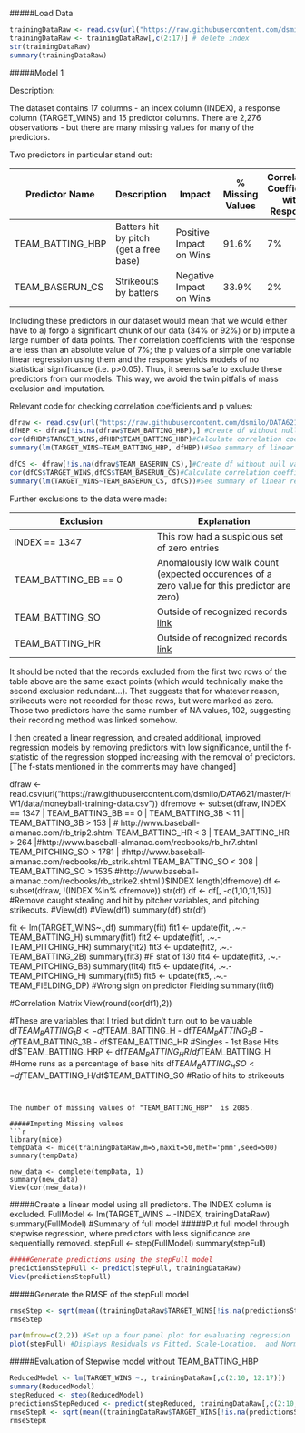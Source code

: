 #####Load Data

```r
trainingDataRaw <- read.csv(url("https://raw.githubusercontent.com/dsmilo/DATA621/master/HW1/data/moneyball-training-data.csv")) 
trainingDataRaw <- trainingDataRaw[,c(2:17)] # delete index
str(trainingDataRaw)
summary(trainingDataRaw)
```

#####Model 1

Description:

The dataset contains 17 columns - an index column (INDEX), a response column (TARGET_WINS) and 15 predictor columns. There are 2,276 observations - but there are many missing values for many of the predictors. 

Two predictors in particular stand out:

Predictor Name | Description | Impact | % Missing Values | Correlation Coefficient with Response | p-value
---|---|---|---|---|---|
TEAM_BATTING_HBP | Batters hit by pitch (get a free base) | Positive Impact on Wins | 91.6% | 7% | 31%
TEAM_BASERUN_CS | Strikeouts by batters | Negative Impact on Wins | 33.9% | 2% | 39%

Including these predictors in our dataset would mean that we would either have to a) forgo a significant chunk of our data (34% or 92%) or b) impute a large number of data points.  Their correlation coefficients with the response are less than an absolute value of 7%; the p values of a simple one variable linear regression using them and the response yields models of no statistical significance (i.e. p>0.05). Thus, it seems safe to exclude these predictors from our models. This way, we avoid the twin pitfalls of mass exclusion and imputation.

Relevant code for checking correlation coefficients and p values:

```r
dfraw <- read.csv(url("https://raw.githubusercontent.com/dsmilo/DATA621/master/HW1/data/moneyball-training-data.csv"))
dfHBP <- dfraw[!is.na(dfraw$TEAM_BATTING_HBP),] #Create df without null values for TEAM_BATTING_HBP
cor(dfHBP$TARGET_WINS,dfHBP$TEAM_BATTING_HBP)#Calculate correlation coefficient between response and TEAM_BATTING_HBP
summary(lm(TARGET_WINS~TEAM_BATTING_HBP, dfHBP))#See summary of linear regression model using TEAM_BATTING_HBP

dfCS <- dfraw[!is.na(dfraw$TEAM_BASERUN_CS),]#Create df without null values for TEAM_BASERUN_CS
cor(dfCS$TARGET_WINS,dfCS$TEAM_BASERUN_CS)#Calculate correlation coefficient between response and TEAM_BASERUN_CS
summary(lm(TARGET_WINS~TEAM_BASERUN_CS, dfCS))#See summary of linear regression model using TEAM_BASERUN_CS
```

Further exclusions to the data were made:

Exclusion | Explanation
|---|---|
INDEX == 1347 | This row had a suspicious set of zero entries
TEAM_BATTING_BB == 0 | Anomalously low walk count (expected occurences of a zero value for this predictor are zero)
TEAM_BATTING_SO | Outside of recognized records [link](http://www.baseball-almanac.com/recbooks/rb_strike2.shtml)
TEAM_BATTING_HR | Outside of recognized records [link](http://www.baseball-almanac.com/recbooks/rb_hr7.shtml)



It should be noted that the records excluded from the first two rows of the table above are the same exact points (which would technically make the second exclusion redundant...). That suggests that for whatever reason, strikeouts were not recorded for those rows, but were marked as zero. Those two predictors have the same number of NA values, 102, suggesting their recording method was linked somehow.

I then created a linear regression, and created additional, improved regression models by removing predictors with low significance, until the f-statistic of the regression stopped increasing with the removal of predictors. [The f-stats mentioned in the comments may have changed]

dfraw <- read.csv(url("https://raw.githubusercontent.com/dsmilo/DATA621/master/HW1/data/moneyball-training-data.csv"))
dfremove <- subset(dfraw, INDEX == 1347 | TEAM_BATTING_BB == 0 | 
                     TEAM_BATTING_3B < 11 | TEAM_BATTING_3B > 153 | # http://www.baseball-almanac.com/rb_trip2.shtml
                     TEAM_BATTING_HR < 3 | TEAM_BATTING_HR > 264 |#http://www.baseball-almanac.com/recbooks/rb_hr7.shtml
                     TEAM_PITCHING_SO > 1781 | #http://www.baseball-almanac.com/recbooks/rb_strik.shtml
                     TEAM_BATTING_SO < 308 | TEAM_BATTING_SO > 1535 #http://www.baseball-almanac.com/recbooks/rb_strike2.shtml
                   )$INDEX 
length(dfremove)
df <- subset(dfraw, !(INDEX %in% dfremove))
str(df)
df <- df[, -c(1,10,11,15)] #Remove caught stealing and hit by pitcher variables, and pitching strikeouts.
#View(df)
#View(df1)
summary(df)
str(df)

fit <- lm(TARGET_WINS~.,df)
summary(fit)
fit1 <- update(fit, .~.-TEAM_BATTING_H)
summary(fit1)
fit2 <- update(fit1, .~.-TEAM_PITCHING_HR)
summary(fit2)
fit3 <- update(fit2, .~.-TEAM_BATTING_2B)
summary(fit3) #F stat of 130
fit4 <- update(fit3, .~.-TEAM_PITCHING_BB) 
summary(fit4)
fit5 <- update(fit4, .~.-TEAM_PITCHING_H)
summary(fit5)
fit6 <- update(fit5, .~.-TEAM_FIELDING_DP) #Wrong sign on predictor Fielding
summary(fit6)

#Correlation Matrix
View(round(cor(df1),2))

#These are variables that I tried but didn't turn out to be valuable
df$TEAM_BATTING_1B <- df$TEAM_BATTING_H - df$TEAM_BATTING_2B - df$TEAM_BATTING_3B - df$TEAM_BATTING_HR #Singles - 1st Base Hits
df$TEAM_BATTING_HRP <- df$TEAM_BATTING_HR/df$TEAM_BATTING_H #Home runs as a percentage of base hits
df$TEAM_BATTING_HSO <- df$TEAM_BATTING_H/df$TEAM_BATTING_SO #Ratio of hits to strikeouts
```


The number of missing values of "TEAM_BATTING_HBP"  is 2085.

#####Imputing Missing values
```r
library(mice)
tempData <- mice(trainingDataRaw,m=5,maxit=50,meth='pmm',seed=500)
summary(tempData)

new_data <- complete(tempData, 1)
summary(new_data)
View(cor(new_data))
```







#####Create a linear model using all predictors. The INDEX column is excluded.
FullModel <- lm(TARGET_WINS ~.-INDEX, trainingDataRaw)
summary(FullModel) #Summary of full model
#####Put full model through stepwise regression, where predictors with less significance are sequentially removed.
stepFull <- step(FullModel) 
summary(stepFull)

```r
#####Generate predictions using the stepFull model
predictionsStepFull <- predict(stepFull, trainingDataRaw) 
View(predictionsStepFull)
```

#####Generate the RMSE of the stepFull model
```r
rmseStep <- sqrt(mean((trainingDataRaw$TARGET_WINS[!is.na(predictionsStepFull)] - predictionsStepFull[!is.na(predictionsStepFull)])^2)) 
rmseStep
```

```r
par(mfrow=c(2,2)) #Set up a four panel plot for evaluating regression
plot(stepFull) #Displays Residuals vs Fitted, Scale-Location,  and Normal Q-Q.
```

#####Evaluation of Stepwise model without TEAM_BATTING_HBP
```r
ReducedModel <- lm(TARGET_WINS ~., trainingDataRaw[,c(2:10, 12:17)])
summary(ReducedModel)
stepReduced <- step(ReducedModel)
predictionsStepReduced <- predict(stepReduced, trainingDataRaw[,c(2:10, 12:17)])
rmseStepR <- sqrt(mean((trainingDataRaw$TARGET_WINS[!is.na(predictionsStepReduced)] - predictionsStepReduced[!is.na(predictionsStepReduced)])^2))
rmseStepR
```
